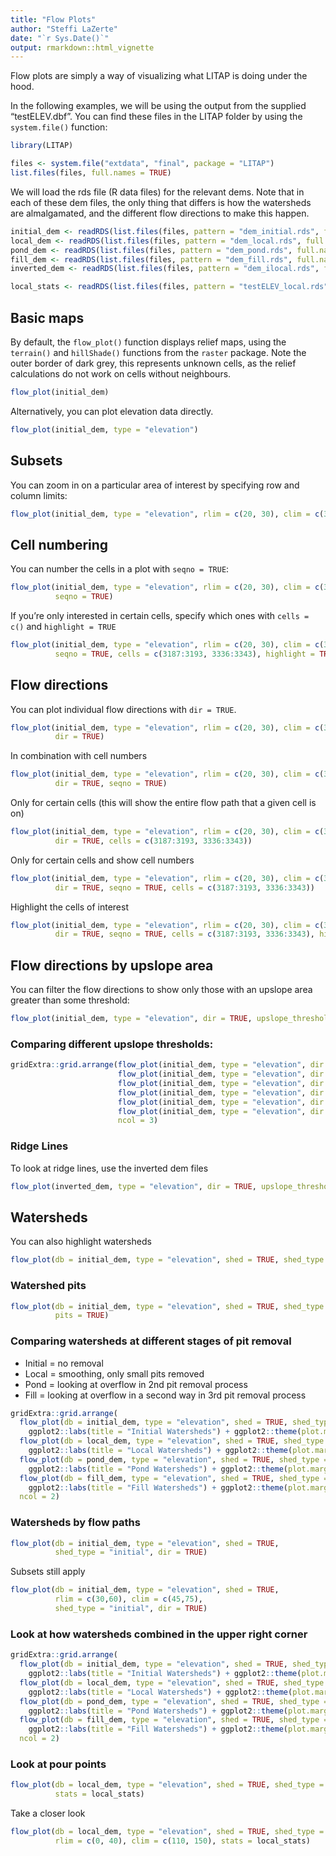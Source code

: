 ```yaml
---
title: "Flow Plots"
author: "Steffi LaZerte"
date: "`r Sys.Date()`"
output: rmarkdown::html_vignette
---
```


<style>
.figure {
  max-width: 100%;
  margin: auto;
}
.table {
  width: auto;
  margin: auto;
}
</style>

Flow plots are simply a way of visualizing what LITAP is doing under the hood.

In the following examples, we will be using the output from the supplied "testELEV.dbf". You can find these files in the LITAP folder by using the `system.file()` function:

```r
library(LITAP)

files <- system.file("extdata", "final", package = "LITAP")
list.files(files, full.names = TRUE)
```

We will load the rds file (R data files) for the relevant dems. Note that in each of these dem files, the only thing that differs is how the watersheds are almalgamated, and the different flow directions to make this happen.

```r
initial_dem <- readRDS(list.files(files, pattern = "dem_initial.rds", full.names = TRUE))
local_dem <- readRDS(list.files(files, pattern = "dem_local.rds", full.names = TRUE))
pond_dem <- readRDS(list.files(files, pattern = "dem_pond.rds", full.names = TRUE))
fill_dem <- readRDS(list.files(files, pattern = "dem_fill.rds", full.names = TRUE))
inverted_dem <- readRDS(list.files(files, pattern = "dem_ilocal.rds", full.names = TRUE))

local_stats <- readRDS(list.files(files, pattern = "testELEV_local.rds", full.names = TRUE))
```

## Basic maps

By default, the `flow_plot()` function displays relief maps, using the `terrain()` and `hillShade()` functions from the `raster` package. Note the outer border of dark grey, this represents unknown cells, as the relief calculations do not work on cells without neighbours.

```r
flow_plot(initial_dem)
```

Alternatively, you can plot elevation data directly.

```r
flow_plot(initial_dem, type = "elevation")
```

## Subsets

You can zoom in on a particular area of interest by specifying row and column limits:

```r
flow_plot(initial_dem, type = "elevation", rlim = c(20, 30), clim = c(35, 45))
```

## Cell numbering

You can number the cells in a plot with `seqno = TRUE`:

```r
flow_plot(initial_dem, type = "elevation", rlim = c(20, 30), clim = c(35, 45), 
          seqno = TRUE)
```

If you're only interested in certain cells, specify which ones with `cells = c()` and `highlight = TRUE`

```r
flow_plot(initial_dem, type = "elevation", rlim = c(20, 30), clim = c(35, 45), 
          seqno = TRUE, cells = c(3187:3193, 3336:3343), highlight = TRUE)
```

## Flow directions

You can plot individual flow directions with `dir = TRUE`.

```r
flow_plot(initial_dem, type = "elevation", rlim = c(20, 30), clim = c(35, 45), 
          dir = TRUE)
```

In combination with cell numbers

```r
flow_plot(initial_dem, type = "elevation", rlim = c(20, 30), clim = c(35, 45), 
          dir = TRUE, seqno = TRUE)
```

Only for certain cells (this will show the entire flow path that a given cell is on)

```r
flow_plot(initial_dem, type = "elevation", rlim = c(20, 30), clim = c(35, 45), 
          dir = TRUE, cells = c(3187:3193, 3336:3343))
```

Only for certain cells and show cell numbers

```r
flow_plot(initial_dem, type = "elevation", rlim = c(20, 30), clim = c(35, 45), 
          dir = TRUE, seqno = TRUE, cells = c(3187:3193, 3336:3343))
```

Highlight the cells of interest

```r
flow_plot(initial_dem, type = "elevation", rlim = c(20, 30), clim = c(35, 45), 
          dir = TRUE, seqno = TRUE, cells = c(3187:3193, 3336:3343), highlight = TRUE)
```

## Flow directions by upslope area

You can filter the flow directions to show only those with an upslope area greater than some threshold:

```r
flow_plot(initial_dem, type = "elevation", dir = TRUE, upslope_threshold = 500)
```

### Comparing different upslope thresholds:

```r
gridExtra::grid.arrange(flow_plot(initial_dem, type = "elevation", dir = TRUE, upslope_threshold = 0) + ggplot2::labs(title = "0"),
                        flow_plot(initial_dem, type = "elevation", dir = TRUE, upslope_threshold = 10) + ggplot2::labs(title = "10"),
                        flow_plot(initial_dem, type = "elevation", dir = TRUE, upslope_threshold = 20) + ggplot2::labs(title = "20"),
                        flow_plot(initial_dem, type = "elevation", dir = TRUE, upslope_threshold = 40) + ggplot2::labs(title = "75"),
                        flow_plot(initial_dem, type = "elevation", dir = TRUE, upslope_threshold = 75) + ggplot2::labs(title = "200"),
                        flow_plot(initial_dem, type = "elevation", dir = TRUE, upslope_threshold = 500) + ggplot2::labs(title = "500"),
                        ncol = 3)
```

### Ridge Lines

To look at ridge lines, use the inverted dem files

```r
flow_plot(inverted_dem, type = "elevation", dir = TRUE, upslope_threshold = 250)
```


## Watersheds

You can also highlight watersheds

```r
flow_plot(db = initial_dem, type = "elevation", shed = TRUE, shed_type = "initial")
```

### Watershed pits

```r
flow_plot(db = initial_dem, type = "elevation", shed = TRUE, shed_type = "initial", 
          pits = TRUE)
```


### Comparing watersheds at different stages of pit removal

- Initial = no removal
- Local = smoothing, only small pits removed
- Pond = looking at overflow in 2nd pit removal process
- Fill = looking at overflow in a second way in 3rd pit removal process

```r
gridExtra::grid.arrange(
  flow_plot(db = initial_dem, type = "elevation", shed = TRUE, shed_type = "initial") + 
    ggplot2::labs(title = "Initial Watersheds") + ggplot2::theme(plot.margin = ggplot2::unit(c(5, 1, 5, 1), "pt")),
  flow_plot(db = local_dem, type = "elevation", shed = TRUE, shed_type = "local") + 
    ggplot2::labs(title = "Local Watersheds") + ggplot2::theme(plot.margin = ggplot2::unit(c(5, 1, 5, 1), "pt")),
  flow_plot(db = pond_dem, type = "elevation", shed = TRUE, shed_type = "pond") + 
    ggplot2::labs(title = "Pond Watersheds") + ggplot2::theme(plot.margin = ggplot2::unit(c(5, 1, 5, 1), "pt")),
  flow_plot(db = fill_dem, type = "elevation", shed = TRUE, shed_type = "fill") + 
    ggplot2::labs(title = "Fill Watersheds") + ggplot2::theme(plot.margin = ggplot2::unit(c(5, 1, 5, 1), "pt")),
  ncol = 2)
```

### Watersheds by flow paths

```r
flow_plot(db = initial_dem, type = "elevation", shed = TRUE, 
          shed_type = "initial", dir = TRUE)
```

Subsets still apply

```r
flow_plot(db = initial_dem, type = "elevation", shed = TRUE, 
          rlim = c(30,60), clim = c(45,75),
          shed_type = "initial", dir = TRUE)
```

### Look at how watersheds combined in the upper right corner

```r
gridExtra::grid.arrange(
  flow_plot(db = initial_dem, type = "elevation", shed = TRUE, shed_type = "initial", dir = TRUE, rlim = c(10, 45), clim = c(85, 115)) + 
    ggplot2::labs(title = "Initial Watersheds") + ggplot2::theme(plot.margin = ggplot2::unit(c(5, 1, 5, 1), "pt")),
  flow_plot(db = local_dem, type = "elevation", shed = TRUE, shed_type = "local", dir = TRUE, rlim = c(10, 45), clim = c(85, 115)) + 
    ggplot2::labs(title = "Local Watersheds") + ggplot2::theme(plot.margin = ggplot2::unit(c(5, 1, 5, 1), "pt")),
  flow_plot(db = pond_dem, type = "elevation", shed = TRUE, shed_type = "pond", dir = TRUE, rlim = c(10, 45), clim = c(85, 115)) + 
    ggplot2::labs(title = "Pond Watersheds") + ggplot2::theme(plot.margin = ggplot2::unit(c(5, 1, 5, 1), "pt")),
  flow_plot(db = fill_dem, type = "elevation", shed = TRUE, shed_type = "fill", dir = TRUE, rlim = c(10, 45), clim = c(85, 115)) + 
    ggplot2::labs(title = "Fill Watersheds") + ggplot2::theme(plot.margin = ggplot2::unit(c(5, 1, 5, 1), "pt")),
  ncol = 2)
```

### Look at pour points

```r
flow_plot(db = local_dem, type = "elevation", shed = TRUE, shed_type = "local", 
          stats = local_stats)
```

Take a closer look  

```r
flow_plot(db = local_dem, type = "elevation", shed = TRUE, shed_type = "local",
          rlim = c(0, 40), clim = c(110, 150), stats = local_stats)
```

